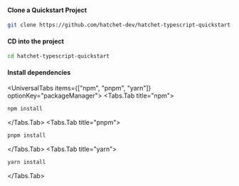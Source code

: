 
#### Clone a Quickstart Project

```bash copy
git clone https://github.com/hatchet-dev/hatchet-typescript-quickstart.git
```

#### CD into the project

```bash copy
cd hatchet-typescript-quickstart
```

#### Install dependencies

<UniversalTabs items={["npm", "pnpm", "yarn"]} optionKey="packageManager">
  <Tabs.Tab title="npm">

  ```bash copy
  npm install
  ```

  </Tabs.Tab>
  <Tabs.Tab title="pnpm">

  ```bash copy
  pnpm install
  ```

  </Tabs.Tab>
  <Tabs.Tab title="yarn">

  ```bash copy
  yarn install
  ```

  </Tabs.Tab>
</UniversalTabs>
